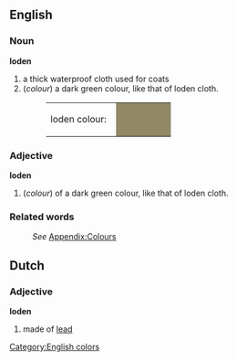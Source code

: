 {{Wikipedia}}
==English==

===Noun===
'''loden'''
#a thick waterproof cloth used for coats
#(''colour'') a dark green colour, like that of loden cloth.
#:<table><tr><td>loden colour: &nbsp;</td><td bgcolor="#908867" width="80">&nbsp; </td></tr></table>

===Adjective===
'''loden'''
#(''colour'') of a dark green colour, like that of loden cloth.

===Related words===
:''See'' [[Wiktionary_Appendix:Colours|Appendix:Colours]]

[[Category:English colors]]

==Dutch==
===Adjective===
'''loden'''

# made of [[lead]]